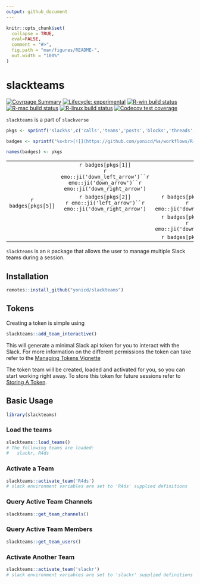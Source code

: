 ```yaml
---
output: github_document
---
```


<!-- README.md is generated from README.Rmd. Please edit that file -->

```r
knitr::opts_chunk$set(
  collapse = TRUE,
  eval=FALSE,
  comment = "#>",
  fig.path = "man/figures/README-",
  out.width = "100%"
)
```

# slackteams

<!-- badges: start -->
[![Covrpage Summary](https://img.shields.io/badge/covrpage-Last_Build_2020_08_13-brightgreen.svg)](http://tinyurl.com/qq3vz59)
[![Lifecycle: experimental](https://img.shields.io/badge/lifecycle-experimental-orange.svg)](https://www.tidyverse.org/lifecycle/#experimental)
[![R-win build status](https://github.com/yonicd/slackteams/workflows/R-win/badge.svg)](https://github.com/yonicd/slackteams)
[![R-mac build status](https://github.com/yonicd/slackteams/workflows/R-mac/badge.svg)](https://github.com/yonicd/slackteams)
[![R-linux build status](https://github.com/yonicd/slackteams/workflows/R-linux/badge.svg)](https://github.com/yonicd/slackteams)
[![Codecov test coverage](https://codecov.io/gh/yonicd/slackteams/branch/master/graph/badge.svg)](https://codecov.io/gh/yonicd/slackteams?branch=master)
<!-- badges: end -->

`slackteams` is a part of `slackverse`

```r
pkgs <- sprintf('slack%s',c('calls','teams','posts','blocks','threads','reprex'))

badges <- sprintf('%s<br>[![](https://github.com/yonicd/%s/workflows/R-mac/badge.svg)](https://github.com/yonicd/%s)',pkgs,pkgs,pkgs)

names(badges) <- pkgs

```

||||
|:-:|:-:|:-:|
||`r badges[pkgs[1]]`<br>`r emo::ji('down_left_arrow')``r emo::ji('down_arrow')``r emo::ji('down_right_arrow')`||
|`r badges[pkgs[5]]`|`r badges[pkgs[2]]`<br>`r emo::ji('left_arrow')``r emo::ji('down_right_arrow')`|`r badges[pkgs[3]]`<br>`r emo::ji('down_arrow')`|
|||`r badges[pkgs[4]]`<br>`r emo::ji('down_arrow')`|
|||`r badges[pkgs[6]]`|

`slackteams` is an `R` package that allows the user to manage multiple Slack teams during a session. 

## Installation

``` r
remotes::install_github("yonicd/slackteams")
```

## Tokens

Creating a token is simple using 

```r
slackteams::add_team_interactive()
```

This will generate a minimal Slack api token for you to interact with the Slack. For more information on the different permissions the token can take refer to the [Managing Tokens Vignette](articles/scopes.html)

The token team will be created, loaded and activated for you, so you can start working right away. To store this token for future sessions refer to [Storing A Token](articles/manage.html#storing-a-token).

## Basic Usage

```r
library(slackteams)
```

### Load the teams

```r
slackteams::load_teams()
# The following teams are loaded:
#   slackr, R4ds
```


### Activate a Team

```r
slackteams::activate_team('R4ds')
# slack environment variables are set to 'R4ds' supplied definitions
```

### Query Active Team Channels

```r
slackteams::get_team_channels()
```

### Query Active Team Members

```r
slackteams::get_team_users()
```

### Activate Another Team

```r
slackteams::activate_team('slackr')
# slack environment variables are set to 'slackr' supplied definitions
```


